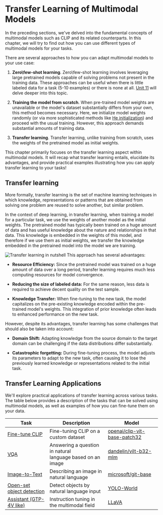 # Transfer Learning of Multimodal Models

In the preceding sections, we've delved into the fundamental concepts of multimodal models such as CLIP and its related counterparts. In this chapter, we will try to find out how you can use different types of multimodal models for your tasks.

There are several approaches to how you can adapt multimodal models to your use case:

1. **Zero\few-shot learning**. Zero\few-shot learning involves leveraging large pretrained models capable of solving problems not present in the training data. These approaches can be useful when there is little labeled data for a task (5-10 examples) or there is none at all. [Unit 11](https://huggingface.co/learn/computer-vision-course/unit11/1) will delve deeper into this topic.

2. **Training the model from scratch**. When pre-trained model weights are unavailable or the model's dataset substantially differs from your own, this method becomes necessary. Here, we initialize model weights randomly (or via more sophisticated methods like [He initialization](https://arxiv.org/abs/1502.01852)) and proceed with the usual training. However, this approach demands substantial amounts of training data.

3. **Transfer learning**. Transfer learning, unlike training from scratch, uses the weights of the pretrained model as initial weights.

This chapter primarily focuses on the transfer learning aspect within multimodal models. It will recap what transfer learning entails, elucidate its advantages, and provide practical examples illustrating how you can apply transfer learning to your tasks!

## Transfer learning

More formally, transfer learning is the set of machine learning techniques in which knowledge, representations or patterns that are obtained from solving one problem are reused to solve another, but similar problem.

In the context of deep learning, in transfer learning, when training a model for a particular task, we use the weights of another model as the initial weights. The pretrained model has typically been trained on a huge amount of data and has useful knowledge about the nature and relationships in that data. This knowledge is embedded in the weights of this model, and therefore if we use them as initial weights, we transfer the knowledge embedded in the pretrained model into the model we are training.

![Transfer learning in nutshell](https://huggingface.co/datasets/hf-vision/course-assets/raw/main/multimodal_trasnsfer_learning_images/transfer_learning_dark.svg)
This approach has several advantages:

- **Resource Efficiency:** Since the pretrained model was trained on a huge amount of data over a long period, transfer learning requires much less computing resources for model convergence.

- **Reducing the size of labeled data:** For the same reason, less data is required to achieve decent quality on the test sample.

- **Knowledge Transfer:** When fine-tuning to the new task, the model capitalizes on the pre-existing knowledge encoded within the pre-trained model's weights. This integration of prior knowledge often leads to enhanced performance on the new task.

However, despite its advantages, transfer learning has some challenges that should also be taken into account:

- **Domain Shift:** Adapting knowledge from the source domain to the target domain can be challenging if the data distributions differ substantially.

- **Catastrophic forgetting:** During fine-tuning process, the model adjusts its parameters to adapt to the new task, often causing it to lose the previously learned knowledge or representations related to the initial task.

## Transfer Learning Applications

We'll explore practical applications of transfer learning across various tasks. The table below provides a description of the tasks that can be solved using multimodal models, as well as examples of how you can fine-tune them on your data.

| Task        | Description                                                      | Model                                             |
| ----------- | ---------------------------------------------------------------- | ------------------------------------------------- |
| [Fine-tune CLIP](https://colab.research.google.com/github/fariddinar/computer-vision-course/blob/main/notebooks/Unit%204%20-%20Multimodal%20Models/Clip_finetune.ipynb)| Fine-tuning CLIP on a custom dataset | [openai/clip-vit-base-patch32](https://huggingface.co/openai/clip-vit-base-patch32) |
| [VQA](https://huggingface.co/docs/transformers/main/en/tasks/visual_question_answering#train-the-model) | Answering a question in natural <br/> language based on an image | [dandelin/vilt-b32-mlm](https://huggingface.co/dandelin/vilt-b32-mlm) |
| [Image-to-Text](https://huggingface.co/docs/transformers/main/en/tasks/image_captioning) | Describing an image in natural language | [microsoft/git-base](https://huggingface.co/microsoft/git-base) |
| [Open-set object detection](https://docs.ultralytics.com/models/yolo-world/) | Detect objects by natural language input |  [YOLO-World](https://huggingface.co/papers/2401.17270) |
| [Assistant (GTP-4V like)](https://github.com/haotian-liu/LLaVA?tab=readme-ov-file#train) | Instruction tuning in the multimodal field | [LLaVA](https://huggingface.co/docs/transformers/model_doc/llava) |

